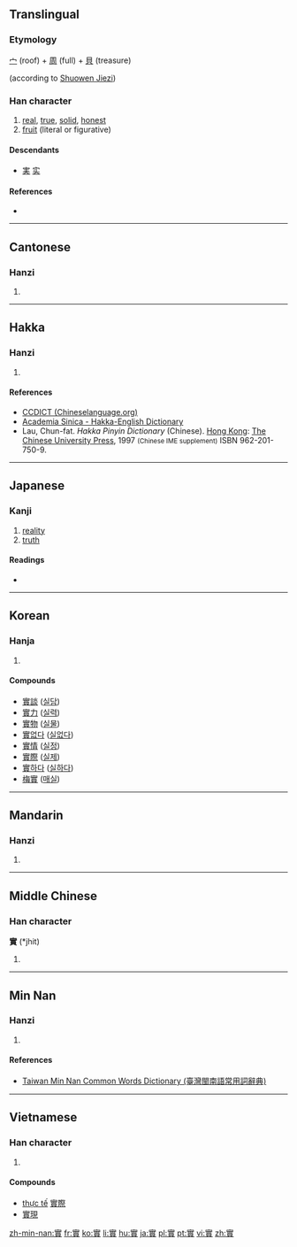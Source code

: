 {{also|实|実}}
==Translingual==
{{ja-forms|[[実]]|[[实]]|實}}

===Etymology===
[[宀]] (roof) + [[周]] (full) + [[貝]] (treasure)

{{Han compound|宀|貫|t1=roof|t2=treasure|ls=ic}}  (according to [[w:Shuowen Jiezi|Shuowen Jiezi]])

===Han character===
{{Han char|rn=40|rad=宀|as=11|sn=14|four=3080<sub>6</sub>|canj=十田十金 (JWJC)|ids=⿱[[宀]][[貫]]}}

# [[real]], [[true]], [[solid]], [[honest]]
# [[fruit]] (literal or figurative)

====Descendants====
* [[実]] [[实]]

====References====
* {{Han ref|kx=0291.040|dkj=07294|dj=0575.070|hdz=20952.030|uh=5BE6|ud=23526|bh=B9EA|bd=47594}}

----

==Cantonese==

===Hanzi===
{{yue-hanzi|jyut=sat6|y=sat6|sim=实}}

# {{defn|lang=yue|sort=宀11}}

----

==Hakka==

===Hanzi===
{{hak-hanzi|poj=shi̍t|gd=sit<sup>8</sup> [Bao'an, Dongguan, Hong Kong]; s'it<sup>8</sup> (shit<sup>8</sup>) [Meixian, Hailu, Kwangtung]; siit<sup>8</sup> [Siyan]|hpy=sid6}}

# {{defn|lang=hak|sort=宀11}}

====References====
*[http://www.chinalanguage.com/dictionaries/?mode=view&view=chardict&query=%E5%AF%A6 CCDICT (Chineselanguage.org)]
*[http://minhakka.ling.sinica.edu.tw/bkg/hakyin/search.php?DETAIL=1&LIMIT=id=36424&dbname=su_tian_1&graph=2 Academia Sinica - Hakka-English Dictionary]
*Lau, Chun-fat. ''Hakka Pinyin Dictionary'' (Chinese). [[Hong Kong]]: [[w:Chinese University of Hong Kong|The Chinese University Press]], 1997 <small>(Chinese IME supplement)</small> ISBN 962-201-750-9.

----

==Japanese==

===Kanji===
{{ja-kanji|grade=|rs=宀11|style=ky|shin=実}}

# [[reality]]
# [[truth]]

====Readings====
* {{ja-readings|on=[[じつ]] (jitsu), [[しつ]] (shitsu), [[じち]] (jichi)|kun=[[み]] (mi), [[みのる]] (minoru)}}

----

==Korean==

===Hanja===
{{ko-hanja|hangeul=[[실]]|rv=sil|mr=sil}}

# {{defn|lang=ko|sort=宀11}}

====Compounds====
* [[實談]] ([[실담]])
* [[實力]] ([[실력]])
* [[實物]] ([[실물]])
* [[實없다]] ([[실없다]])
* [[實情]] ([[실정]])
* [[實際]] ([[실제]])
* [[實하다]] ([[실하다]])
* [[梅實]] ([[매실]])

----

==Mandarin==

===Hanzi===
{{cmn-hanzi|sim=实|pin=[[shí]] ([[shi2]])|wg=shih<sup>2</sup>}}

# {{defn|lang=cmn|sort=宀11}}

----

==Middle Chinese==

===Han character===
'''實''' (*jhit)<!--note: asterisk indicates that this character appears more than four times in the Tang Dynasty corpus of literature-->

# {{defn|lang=ltc}}

----

==Min Nan==

===Hanzi===
{{nan-hanzi|tlpa=[[si̍t]] (sit<sup>8</sup>), [[tsa̍t]] (tsat<sup>8</sup>)}}

# {{defn|lang=nan|sort=宀11}}

====References====
*[http://twblg.dict.edu.tw/holodict_new/result_detail.jsp?n_no=10473&curpage=1&sample=%E5%AF%A6&radiobutton=1&querytarget=1&limit=20&pagenum=3&rowcount=44 Taiwan Min Nan Common Words Dictionary (臺灣閩南語常用詞辭典)]

----

==Vietnamese==

===Han character===
{{vi-hantu|[[thật]], [[thực]], [[thiệt]]|rs=宀11}}

# {{defn|lang=vi|sort=宀11}}

====Compounds====
* [[thực tế]] [[實際]]
* [[實現]]

[[zh-min-nan:實]]
[[fr:實]]
[[ko:實]]
[[li:實]]
[[hu:實]]
[[ja:實]]
[[pl:實]]
[[pt:實]]
[[vi:實]]
[[zh:實]]